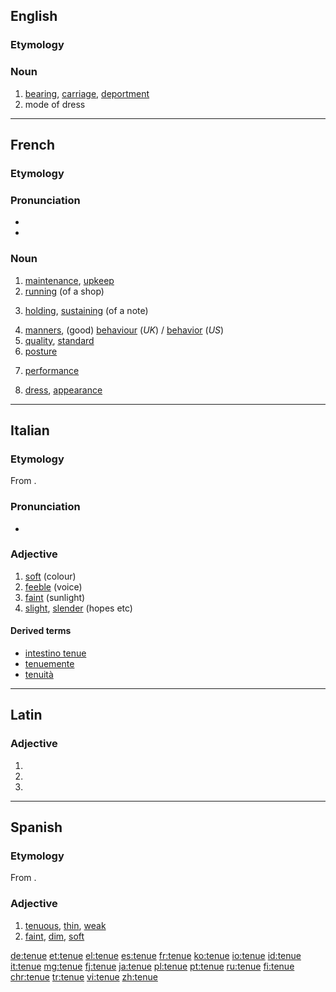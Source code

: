 ==English==

===Etymology===
{{rfe|lang=en}}

===Noun===
{{en-noun}}

# [[bearing]], [[carriage]], [[deportment]]
# mode of dress

----

==French==

===Etymology===
{{feminine past participle of|tenir|lang=fr}}

===Pronunciation===
* {{IPA|/təny/|lang=fr}}
* {{audio|Fr-tenue.ogg|Audio|lang=fr}}

===Noun===
{{fr-noun|f}}

# [[maintenance]], [[upkeep]]
# [[running]] (of a shop)
# {{context|music|lang=fr}} [[holding]], [[sustaining]] (of a note)
# [[manners]], (good) [[behaviour]] (''UK'') / [[behavior]] (''US'')
# [[quality]], [[standard]]
# [[posture]]
# {{context|finance|lang=fr}} [[performance]]
# [[dress]], [[appearance]]

----

==Italian==

===Etymology===
From {{etyl|la|it}} {{term/t|la|tenuis}}.

===Pronunciation===
* {{IPA|[ˈt̪ɛnɯɛ]|lang=it}}

===Adjective===
{{it-adj|tenu|e|i}}

# [[soft]] (colour)
# [[feeble]] (voice)
# [[faint]] (sunlight)
# [[slight]], [[slender]] (hopes etc)

====Derived terms====
* [[intestino tenue]]
* [[tenuemente]]
* [[tenuità]]

----

==Latin==

===Adjective===
{{la-adj-form|tenue}}

# {{inflection of|tenuis||nom|n|s|lang=la}}
# {{inflection of|tenuis||acc|n|s|lang=la}}
# {{inflection of|tenuis||voc|n|s|lang=la}}

----

==Spanish==

===Etymology===
From {{etyl|la|es}} {{term/t|la|tenuis}}.

===Adjective===
{{es-adj}}

# [[tenuous]], [[thin]], [[weak]]
# [[faint]], [[dim]], [[soft]]

[[de:tenue]]
[[et:tenue]]
[[el:tenue]]
[[es:tenue]]
[[fr:tenue]]
[[ko:tenue]]
[[io:tenue]]
[[id:tenue]]
[[it:tenue]]
[[mg:tenue]]
[[fj:tenue]]
[[ja:tenue]]
[[pl:tenue]]
[[pt:tenue]]
[[ru:tenue]]
[[fi:tenue]]
[[chr:tenue]]
[[tr:tenue]]
[[vi:tenue]]
[[zh:tenue]]